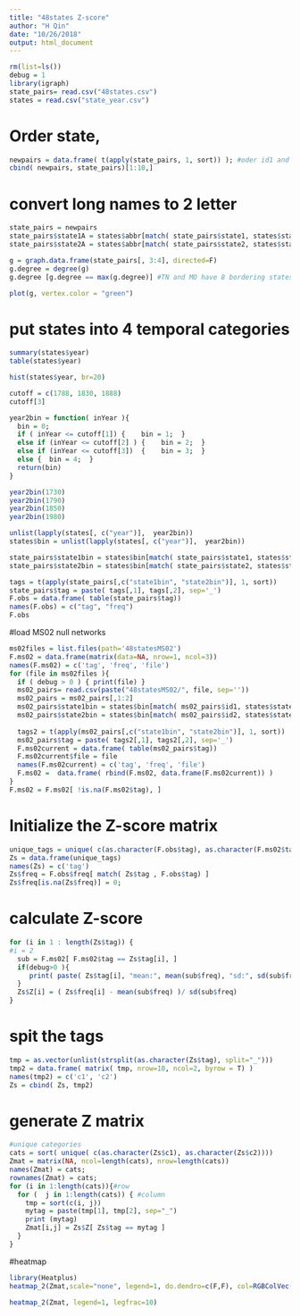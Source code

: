```yaml
---
title: "48states Z-score"
author: "H Qin"
date: "10/26/2018"
output: html_document
---
```


```r
rm(list=ls())
debug = 1
library(igraph)
state_pairs= read.csv("48states.csv")
states = read.csv("state_year.csv")
```

# Order state, 
```r
newpairs = data.frame( t(apply(state_pairs, 1, sort)) ); #oder id1 and id2
cbind( newpairs, state_pairs)[1:10,]
```


# convert long names to 2 letter
```r
state_pairs = newpairs
state_pairs$state1A = states$abbr[match( state_pairs$state1, states$state)]
state_pairs$state2A = states$abbr[match( state_pairs$state2, states$state)]
```

```r
g = graph.data.frame(state_pairs[, 3:4], directed=F)
g.degree = degree(g)
g.degree [g.degree == max(g.degree)] #TN and MO have 8 bordering states
```


```r
plot(g, vertex.color = "green")
```


# put states into 4 temporal categories
```r
summary(states$year)
table(states$year)
```

```r
hist(states$year, br=20)
```
```r
cutoff = c(1788, 1830, 1888)
cutoff[3]
```

```r
year2bin = function( inYear ){
  bin = 0;
  if ( inYear <= cutoff[1]) {    bin = 1;  } 
  else if (inYear <= cutoff[2] ) {    bin = 2;  } 
  else if (inYear <= cutoff[3])  {    bin = 3;  } 
  else {  bin = 4;  } 
  return(bin)
}
```

```r
year2bin(1730)
year2bin(1790)
year2bin(1850)
year2bin(1980)
```

```r
unlist(lapply(states[, c("year")],  year2bin))
states$bin = unlist(lapply(states[, c("year")],  year2bin))
```

```r
state_pairs$state1bin = states$bin[match( state_pairs$state1, states$state)]
state_pairs$state2bin = states$bin[match( state_pairs$state2, states$state)]
```

```r
tags = t(apply(state_pairs[,c("state1bin", "state2bin")], 1, sort))
state_pairs$tag = paste( tags[,1], tags[,2], sep='_')
F.obs = data.frame( table(state_pairs$tag))
names(F.obs) = c("tag", "freq")
F.obs
```

#load MS02 null networks
```r
ms02files = list.files(path='48statesMS02')
F.ms02 = data.frame(matrix(data=NA, nrow=1, ncol=3))
names(F.ms02) = c('tag', 'freq', 'file')
for (file in ms02files ){
  if ( debug > 0 ) { print(file) }
  ms02_pairs= read.csv(paste("48statesMS02/", file, sep=''))
  ms02_pairs = ms02_pairs[,1:2]
  ms02_pairs$state1bin = states$bin[match( ms02_pairs$id1, states$state)]
  ms02_pairs$state2bin = states$bin[match( ms02_pairs$id2, states$state)]
  
  tags2 = t(apply(ms02_pairs[,c("state1bin", "state2bin")], 1, sort))
  ms02_pairs$tag = paste( tags2[,1], tags2[,2], sep='_')
  F.ms02current = data.frame( table(ms02_pairs$tag))
  F.ms02current$file = file
  names(F.ms02current) = c('tag', 'freq', 'file')
  F.ms02 =  data.frame( rbind(F.ms02, data.frame(F.ms02current)) )
}
F.ms02 = F.ms02[ !is.na(F.ms02$tag), ]
```

# Initialize the Z-score matrix
```r
unique_tags = unique( c(as.character(F.obs$tag), as.character(F.ms02$tag)))
Zs = data.frame(unique_tags)
names(Zs) = c('tag')
Zs$freq = F.obs$freq[ match( Zs$tag , F.obs$tag) ]
Zs$freq[is.na(Zs$freq)] = 0; 
```

# calculate Z-score
```r
for (i in 1 : length(Zs$tag)) {
#i = 2
  sub = F.ms02[ F.ms02$tag == Zs$tag[i], ]
  if(debug>0 ){
     print( paste( Zs$tag[i], "mean:", mean(sub$freq), "sd:", sd(sub$freq) ))  
  } 
  Zs$Z[i] = ( Zs$freq[i] - mean(sub$freq) )/ sd(sub$freq)
}
```

# spit the tags
```r
tmp = as.vector(unlist(strsplit(as.character(Zs$tag), split="_")))
tmp2 = data.frame( matrix( tmp, nrow=10, ncol=2, byrow = T) )
names(tmp2) = c('c1', 'c2')
Zs = cbind( Zs, tmp2)
```

# generate Z matrix
```r
#unique categories
cats = sort( unique( c(as.character(Zs$c1), as.character(Zs$c2))))
Zmat = matrix(NA, ncol=length(cats), nrow=length(cats))
names(Zmat) = cats; 
rownames(Zmat) = cats; 
for (i in 1:length(cats)){#row
  for (  j in 1:length(cats)) { #column
    tmp = sort(c(i, j))
    mytag = paste(tmp[1], tmp[2], sep="_")
    print (mytag)
    Zmat[i,j] = Zs$Z[ Zs$tag == mytag ]
  }
}
```

#heatmap
```r
library(Heatplus)
heatmap_2(Zmat,scale="none", legend=1, do.dendro=c(F,F), col=RGBColVec(64));

```

```r
heatmap_2(Zmat, legend=1, legfrac=10)
```

